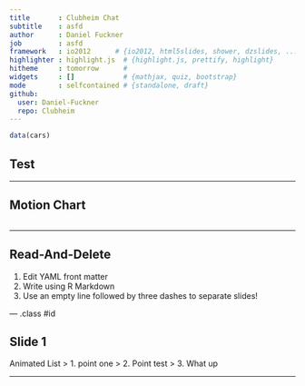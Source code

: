 ```yaml
---
title       : Clubheim Chat
subtitle    : asfd
author      : Daniel Fuckner
job         : asfd
framework   : io2012      # {io2012, html5slides, shower, dzslides, ...}
highlighter : highlight.js  # {highlight.js, prettify, highlight}
hitheme     : tomorrow      # 
widgets     : []            # {mathjax, quiz, bootstrap}
mode        : selfcontained # {standalone, draft}
github:
  user: Daniel-Fuckner
  repo: Clubheim
---
```

```r
data(cars)
```

## Test


---

## Motion Chart

```r

```

---

## Read-And-Delete

1. Edit YAML front matter
2. Write using R Markdown
3. Use an empty line followed by three dashes to separate slides!

--- .class #id 

## Slide 1

Animated List
> 1. point one
> 2. Point test
> 3. What up

---




